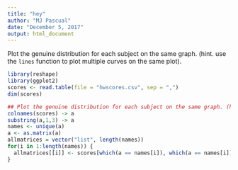 ```yaml
---
title: "hey"
author: "MJ Pascual"
date: "December 5, 2017"
output: html_document
---
```


Plot the genuine distribution for each subject on the same graph. (hint. use the `lines` function to plot multiple curves on the same plot).

```r
library(reshape)
library(ggplot2)
scores <- read.table(file = "hwscores.csv", sep = ",")
dim(scores)

## Plot the genuine distribution for each subject on the same graph. (hint. use the `lines` function to plot multiple curves on the same plot).
colnames(scores) -> a
substring(a,1,3) -> a
names <- unique(a) 
a <- as.matrix(a)
allmatrices = vector("list", length(names))
for(i in 1:length(names)) {
  allmatrices[[i]] <- scores[which(a == names[i]), which(a == names[i])]
}




````